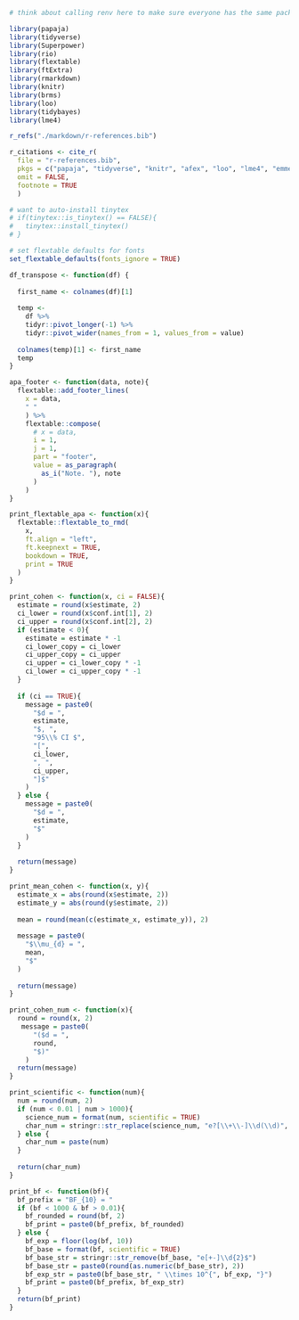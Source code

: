 <!-- This file is for LaTeX and R setups -->
<!-- Latex -->
<!-- Problem with Latex stuff is, that it won't compile to word correctly... -->

<!-- R -->

```r
# think about calling renv here to make sure everyone has the same packages installed

library(papaja)
library(tidyverse)
library(Superpower)
library(rio)
library(flextable)
library(ftExtra)
library(rmarkdown)
library(knitr)
library(brms)
library(loo)
library(tidybayes)
library(lme4)

r_refs("./markdown/r-references.bib")

r_citations <- cite_r(
  file = "r-references.bib",
  pkgs = c("papaja", "tidyverse", "knitr", "afex", "loo", "lme4", "emmeans", "brms", "tidybayes"),
  omit = FALSE,
  footnote = TRUE
  )

```

```r
# want to auto-install tinytex 
# if(tinytex::is_tinytex() == FALSE){
#   tinytex::install_tinytex()
# }
```

```r
# set flextable defaults for fonts
set_flextable_defaults(fonts_ignore = TRUE)
```

```r
df_transpose <- function(df) {
  
  first_name <- colnames(df)[1]
  
  temp <-
    df %>% 
    tidyr::pivot_longer(-1) %>%
    tidyr::pivot_wider(names_from = 1, values_from = value)
  
  colnames(temp)[1] <- first_name
  temp
}
```

```r
apa_footer <- function(data, note){
  flextable::add_footer_lines(
    x = data,
    " "
    ) %>%
    flextable::compose(
      # x = data,
      i = 1,
      j = 1,
      part = "footer",
      value = as_paragraph(
        as_i("Note. "), note
      )
    )
}
```

```r
print_flextable_apa <- function(x){
  flextable::flextable_to_rmd(
    x,
    ft.align = "left",
    ft.keepnext = TRUE,
    bookdown = TRUE,
    print = TRUE
  )
}
```

```r
print_cohen <- function(x, ci = FALSE){
  estimate = round(x$estimate, 2)
  ci_lower = round(x$conf.int[1], 2)
  ci_upper = round(x$conf.int[2], 2)
  if (estimate < 0){
    estimate = estimate * -1
    ci_lower_copy = ci_lower
    ci_upper_copy = ci_upper
    ci_upper = ci_lower_copy * -1
    ci_lower = ci_upper_copy * -1 
  }
  
  if (ci == TRUE){
    message = paste0(
      "$d = ",
      estimate,
      "$, ",
      "95\\% CI $",
      "[",
      ci_lower,
      ", ",
      ci_upper,
      "]$"
    )
  } else {
    message = paste0(
      "$d = ",
      estimate,
      "$"
    )
  }
  
  return(message)
}

print_mean_cohen <- function(x, y){
  estimate_x = abs(round(x$estimate, 2))
  estimate_y = abs(round(y$estimate, 2))
  
  mean = round(mean(c(estimate_x, estimate_y)), 2)
  
  message = paste0(
    "$\\mu_{d} = ",
    mean,
    "$"
  )
  
  return(message)
}

print_cohen_num <- function(x){
  round = round(x, 2)
   message = paste0(
      "($d = ",
      round,
      "$)"
    )
  return(message)
}

print_scientific <- function(num){
  num = round(num, 2)
  if (num < 0.01 | num > 1000){
    science_num = format(num, scientific = TRUE)
    char_num = stringr::str_replace(science_num, "e?[\\+\\-]\\d(\\d)", "\\\\times 10^{\\1}")
  } else {
    char_num = paste(num)
  }
  
  return(char_num)
}

print_bf <- function(bf){
  bf_prefix = "BF_{10} = "
  if (bf < 1000 & bf > 0.01){
    bf_rounded = round(bf, 2)
    bf_print = paste0(bf_prefix, bf_rounded)
  } else {
    bf_exp = floor(log(bf, 10))
    bf_base = format(bf, scientific = TRUE)
    bf_base_str = stringr::str_remove(bf_base, "e[+-]\\d{2}$")
    bf_base_str = paste0(round(as.numeric(bf_base_str), 2))
    bf_exp_str = paste0(bf_base_str, " \\times 10^{", bf_exp, "}")
    bf_print = paste0(bf_prefix, bf_exp_str)
  }
  return(bf_print)
}
```

